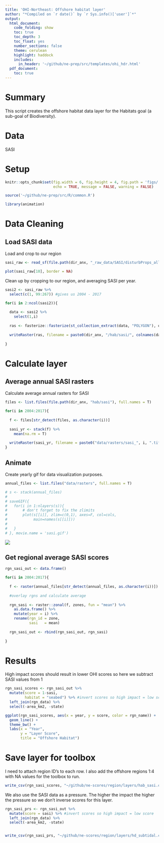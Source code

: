 ```yaml
---
title: 'OHI-Northeast: Offshore habitat layer'
author: "*Compiled on `r date()` by `r Sys.info()['user']`*"
output: 
  html_document:
    code_folding: show
    toc: true
    toc_depth: 3
    toc_float: yes
    number_sections: false
    theme: cerulean
    highlight: haddock
    includes: 
      in_header: '~/github/ne-prep/src/templates/ohi_hdr.html'
  pdf_document:
    toc: true
---
```


# Summary
This script creates the offshore habitat data layer for the Habitats goal (a sub-goal of Biodiversity). 

# Data

SASI

# Setup

```r
knitr::opts_chunk$set(fig.width = 6, fig.height = 4, fig.path = 'figs/',
                      echo = TRUE, message = FALSE, warning = FALSE)

source('~/github/ne-prep/src/R/common.R')

library(animation)
```

# Data Cleaning

## Load SASI data

Load and crop to our region

```r
sasi_raw <- read_sf(file.path(dir_anx, "_raw_data/SASI/disturbProps_allGear_20181018/disturbProps_allGear_20181018.shp")) 

plot(sasi_raw[10], border = NA)
```

Clean up by cropping to our region, and averaging SASI per year.
```r
sasi2 <- sasi_raw %>%
  select(c(1, 99:267)) #gives us 2004 - 2017

for(i in 2:ncol(sasi2)){
  
  data <- sasi2 %>%
    select(1,i)
  
  ras <- fasterize::fasterize(st_collection_extract(data, "POLYGON"), ocean_ne, field = colnames(data)[2])
  
  writeRaster(ras, filename = paste0(dir_anx, "/hab/sasi/", colnames(data)[2], ".tif"), overwrite = T)
  
}
```

# Calculate layer

## Average annual SASI rasters

Calculate average annual rasters for SASI

```r
files <- list.files(file.path(dir_anx, "hab/sasi"), full.names = T)

for(i in 2004:2017){
  
  f <- files[str_detect(files, as.character(i))]
  
  sasi_yr <- stack(f) %>%
    mean(na.rm = T)
  
  writeRaster(sasi_yr, filename = paste0("data/rasters/sasi_", i, ".tif"), overwrite = T)
}
```

## Animate

Create yearly gif for data visualization purposes.

```r
annual_files <- list.files("data/rasters", full.names = T)

# s <- stack(annual_files)
# 
# saveGIF({
#   for(i in 1:nlayers(s)){
#       # don't forget to fix the zlimits
#       plot(s[[i]], zlim=c(0,1), axes=F, col=cols,
#            main=names(s[[i]]))
#       
#   }
# }, movie.name = 'sasi.gif')
```

![](sasi.gif)

## Get regional average SASI scores

```r

rgn_sasi_out <- data.frame()

for(i in 2004:2017){
  
  f <- raster(annual_files[str_detect(annual_files, as.character(i))])
  
  #overlay rgns and calculate average
  
  rgn_sasi <- raster::zonal(f, zones, fun = "mean") %>%
    as.data.frame() %>%
    mutate(year = i) %>%
    rename(rgn_id = zone,
           sasi   = mean)
  
  rgn_sasi_out <- rbind(rgn_sasi_out, rgn_sasi)
  
}
```

# Results

High impact scores should result in lower OHI scores so here we subtract SASI values from 1

```r

rgn_sasi_scores <- rgn_sasi_out %>%
  mutate(score = 1-sasi,
         habitat = "seabed") %>% #invert scores so high impact = low score
  left_join(rgn_data) %>%
  select(-area_km2, -state)

ggplot(rgn_sasi_scores, aes(x = year, y = score, color = rgn_name)) +
  geom_line() +
  theme_bw() +
  labs(x = "Year",
       y = "Layer Score",
       title = "Offshore Habitat")

```


# Save layer for toolbox

I need to attach region ID's to each row. I also add the offshore regions 1:4 with NA values for the toolbox to run. 

```r
write_csv(rgn_sasi_scores, "~/github/ne-scores/region/layers/hab_sasi.csv")
```

We also use the SASI data as a pressure. The higher the impact the higher the pressure so we don't inverse scores for this layer.

```r
rgn_sasi_prs <- rgn_sasi_out %>%
  mutate(score = sasi) %>% #invert scores so high impact = low score
  left_join(rgn_data) %>%
  select(-area_km2, -state) 


write_csv(rgn_sasi_prs, "~/github/ne-scores/region/layers/hd_subtidal.csv")
```


